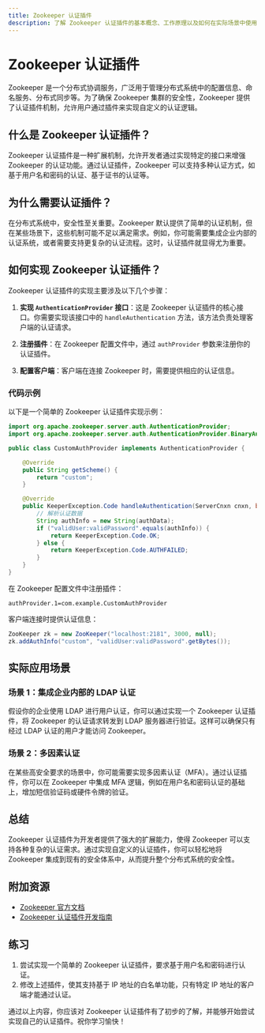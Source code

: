 ```yaml
---
title: Zookeeper 认证插件
description: 了解 Zookeeper 认证插件的基本概念、工作原理以及如何在实际场景中使用它来增强 Zookeeper 的安全性。
---
```


# Zookeeper 认证插件

Zookeeper 是一个分布式协调服务，广泛用于管理分布式系统中的配置信息、命名服务、分布式同步等。为了确保 Zookeeper 集群的安全性，Zookeeper 提供了认证插件机制，允许用户通过插件来实现自定义的认证逻辑。

## 什么是 Zookeeper 认证插件？

Zookeeper 认证插件是一种扩展机制，允许开发者通过实现特定的接口来增强 Zookeeper 的认证功能。通过认证插件，Zookeeper 可以支持多种认证方式，如基于用户名和密码的认证、基于证书的认证等。

## 为什么需要认证插件？

在分布式系统中，安全性至关重要。Zookeeper 默认提供了简单的认证机制，但在某些场景下，这些机制可能不足以满足需求。例如，你可能需要集成企业内部的认证系统，或者需要支持更复杂的认证流程。这时，认证插件就显得尤为重要。

## 如何实现 Zookeeper 认证插件？

Zookeeper 认证插件的实现主要涉及以下几个步骤：

1. **实现 `AuthenticationProvider` 接口**：这是 Zookeeper 认证插件的核心接口。你需要实现该接口中的 `handleAuthentication` 方法，该方法负责处理客户端的认证请求。

2. **注册插件**：在 Zookeeper 配置文件中，通过 `authProvider` 参数来注册你的认证插件。

3. **配置客户端**：客户端在连接 Zookeeper 时，需要提供相应的认证信息。

### 代码示例

以下是一个简单的 Zookeeper 认证插件实现示例：

```java
import org.apache.zookeeper.server.auth.AuthenticationProvider;
import org.apache.zookeeper.server.auth.AuthenticationProvider.BinaryAuthenticationProvider;

public class CustomAuthProvider implements AuthenticationProvider {

    @Override
    public String getScheme() {
        return "custom";
    }

    @Override
    public KeeperException.Code handleAuthentication(ServerCnxn cnxn, byte[] authData) {
        // 解析认证数据
        String authInfo = new String(authData);
        if ("validUser:validPassword".equals(authInfo)) {
            return KeeperException.Code.OK;
        } else {
            return KeeperException.Code.AUTHFAILED;
        }
    }
}
```

在 Zookeeper 配置文件中注册插件：

```properties
authProvider.1=com.example.CustomAuthProvider
```

客户端连接时提供认证信息：

```java
ZooKeeper zk = new ZooKeeper("localhost:2181", 3000, null);
zk.addAuthInfo("custom", "validUser:validPassword".getBytes());
```

## 实际应用场景

### 场景 1：集成企业内部的 LDAP 认证

假设你的企业使用 LDAP 进行用户认证，你可以通过实现一个 Zookeeper 认证插件，将 Zookeeper 的认证请求转发到 LDAP 服务器进行验证。这样可以确保只有经过 LDAP 认证的用户才能访问 Zookeeper。

### 场景 2：多因素认证

在某些高安全要求的场景中，你可能需要实现多因素认证（MFA）。通过认证插件，你可以在 Zookeeper 中集成 MFA 逻辑，例如在用户名和密码认证的基础上，增加短信验证码或硬件令牌的验证。

## 总结

Zookeeper 认证插件为开发者提供了强大的扩展能力，使得 Zookeeper 可以支持各种复杂的认证需求。通过实现自定义的认证插件，你可以轻松地将 Zookeeper 集成到现有的安全体系中，从而提升整个分布式系统的安全性。

## 附加资源

- [Zookeeper 官方文档](https://zookeeper.apache.org/doc/current/)
- [Zookeeper 认证插件开发指南](https://zookeeper.apache.org/doc/current/zookeeperProgrammers.html#sc_ZooKeeperPluggableAuthentication)

## 练习

1. 尝试实现一个简单的 Zookeeper 认证插件，要求基于用户名和密码进行认证。
2. 修改上述插件，使其支持基于 IP 地址的白名单功能，只有特定 IP 地址的客户端才能通过认证。

通过以上内容，你应该对 Zookeeper 认证插件有了初步的了解，并能够开始尝试实现自己的认证插件。祝你学习愉快！